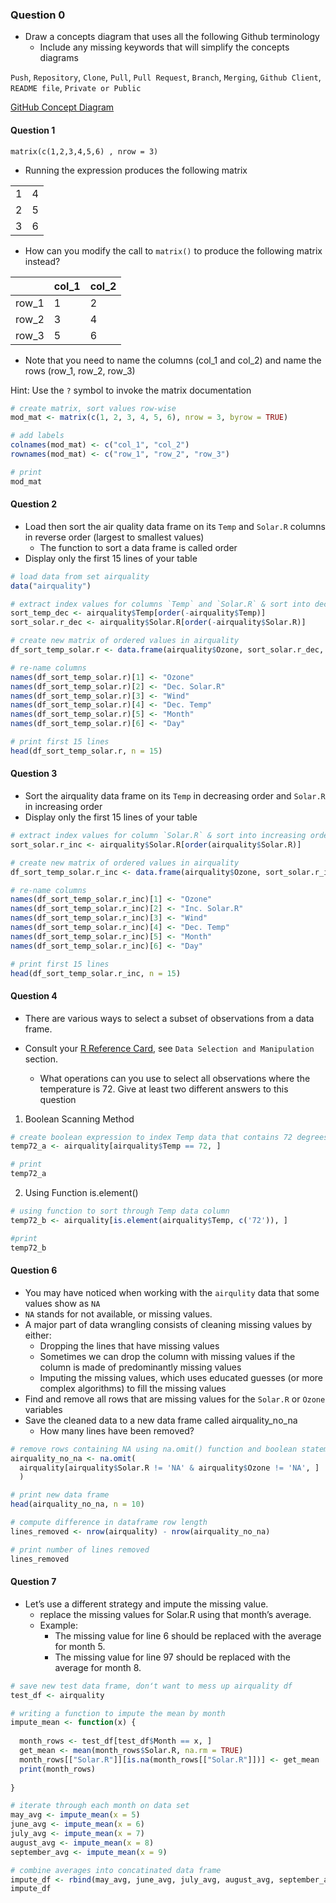 ### Question 0

*  Draw a concepts diagram that uses all the following Github terminology 
   * Include any missing keywords that will simplify the concepts diagrams 


`Push`, `Repository`, `Clone`, `Pull`, `Pull Request`, `Branch`, `Merging`, `Github Client`, `README file`, `Private or Public`

[GitHub Concept Diagram](https://docs.google.com/presentation/d/15GAjEJdCxWzjh8ICHS-V4zBd09-5mCXu6zmlgOgTDPE/edit?usp=sharing)


#### Question 1

`matrix(c(1,2,3,4,5,6) , nrow = 3)`

* Running the expression produces the following matrix

|  |  |
|---|---|
| 1 | 4 |
| 2 | 5 |
| 3 | 6 |

* How can you modify the call to `matrix()` to produce the following matrix instead?

|   | col_1 |  col_2 |
| --- |---|---|
| row_1 | 1 | 2 |
| row_2 | 3 | 4 |
| row_3 | 5 | 6 |

* Note that you need to name the columns (col_1 and col_2) and name the rows (row_1, row_2, row_3)

Hint: Use the `?` symbol to invoke the matrix documentation

```r
# create matrix, sort values row-wise
mod_mat <- matrix(c(1, 2, 3, 4, 5, 6), nrow = 3, byrow = TRUE)

# add labels
colnames(mod_mat) <- c("col_1", "col_2")
rownames(mod_mat) <- c("row_1", "row_2", "row_3")

# print
mod_mat
```


#### Question 2

* Load then sort the air quality data frame on its `Temp` and `Solar.R` columns in reverse order (largest to smallest values)
  * The function to sort a data frame is called order
* Display only the first 15 lines of your table


```r
# load data from set airquality
data("airquality")

# extract index values for columns `Temp` and `Solar.R` & sort into decreasing order
sort_temp_dec <- airquality$Temp[order(-airquality$Temp)]
sort_solar.r_dec <- airquality$Solar.R[order(-airquality$Solar.R)]

# create new matrix of ordered values in airquality
df_sort_temp_solar.r <- data.frame(airquality$Ozone, sort_solar.r_dec, airquality$Wind, sort_temp_dec, airquality$Month, airquality$Day)

# re-name columns 
names(df_sort_temp_solar.r)[1] <- "Ozone"
names(df_sort_temp_solar.r)[2] <- "Dec. Solar.R"
names(df_sort_temp_solar.r)[3] <- "Wind"
names(df_sort_temp_solar.r)[4] <- "Dec. Temp"
names(df_sort_temp_solar.r)[5] <- "Month"
names(df_sort_temp_solar.r)[6] <- "Day"

# print first 15 lines
head(df_sort_temp_solar.r, n = 15)
```


#### Question 3

* Sort the airquality data frame on its `Temp` in decreasing order and `Solar.R` in increasing order
* Display only the first 15 lines of your table

```r
# extract index values for column `Solar.R` & sort into increasing order
sort_solar.r_inc <- airquality$Solar.R[order(airquality$Solar.R)]

# create new matrix of ordered values in airquality
df_sort_temp_solar.r_inc <- data.frame(airquality$Ozone, sort_solar.r_inc, airquality$Wind, sort_temp_dec, airquality$Month, airquality$Day)

# re-name columns 
names(df_sort_temp_solar.r_inc)[1] <- "Ozone"
names(df_sort_temp_solar.r_inc)[2] <- "Inc. Solar.R"
names(df_sort_temp_solar.r_inc)[3] <- "Wind"
names(df_sort_temp_solar.r_inc)[4] <- "Dec. Temp"
names(df_sort_temp_solar.r_inc)[5] <- "Month"
names(df_sort_temp_solar.r_inc)[6] <- "Day"

# print first 15 lines
head(df_sort_temp_solar.r_inc, n = 15)
```


#### Question 4

* There are various ways to select a subset of observations from a data frame.

* Consult your [R Reference Card](https://cran.r-project.org/doc/contrib/Baggott-refcard-v2.pdf), see `Data Selection and Manipulation` section.
  * What operations can you use to select all observations where the temperature is 72. Give at least two different answers to this question

(1) Boolean Scanning Method 
```r
# create boolean expression to index Temp data that contains 72 degrees, print result
temp72_a <- airquality[airquality$Temp == 72, ]

# print
temp72_a
```


(2) Using Function is.element()
```r
# using function to sort through Temp data column
temp72_b <- airquality[is.element(airquality$Temp, c('72')), ]

#print
temp72_b
```

#### Question 6

* You may have noticed when working with the `airqulity` data that some values show as `NA`
 * `NA` stands for not available, or missing values.
* A major part of data wrangling consists of cleaning missing values by either:
  * Dropping the lines that have missing values
   * Sometimes we can drop the column with missing values if the column is made of predominantly missing values
  * Imputing the missing values, which uses educated guesses (or more complex algorithms) to fill the missing values
  
* Find and remove all rows that are missing values for the `Solar.R` or `Ozone` variables
* Save the cleaned data to a new data frame called airquality_no_na
  * How many lines have been removed?

```r
# remove rows containing NA using na.omit() function and boolean statement
airquality_no_na <- na.omit(
  airquality[airquality$Solar.R != 'NA' & airquality$Ozone != 'NA', ]
  )

# print new data frame
head(airquality_no_na, n = 10)

# compute difference in dataframe row length
lines_removed <- nrow(airquality) - nrow(airquality_no_na)

# print number of lines removed
lines_removed
```


#### Question 7
* Let's use a different strategy and impute the missing value.
  * replace the missing values for Solar.R using that month's average.
  * Example:
    * The missing value for line 6 should be replaced with the average for month 5.
    * The missing value for line 97 should be replaced with the average for month 8.

```r
# save new test data frame, donʻt want to mess up airquality df
test_df <- airquality 

# writing a function to impute the mean by month
impute_mean <- function(x) {
  
  month_rows <- test_df[test_df$Month == x, ] 
  get_mean <- mean(month_rows$Solar.R, na.rm = TRUE) 
  month_rows[["Solar.R"]][is.na(month_rows[["Solar.R"]])] <- get_mean
  print(month_rows)
  
}

# iterate through each month on data set
may_avg <- impute_mean(x = 5)
june_avg <- impute_mean(x = 6)
july_avg <- impute_mean(x = 7)
august_avg <- impute_mean(x = 8)
september_avg <- impute_mean(x = 9)

# combine averages into concatinated data frame
impute_df <- rbind(may_avg, june_avg, july_avg, august_avg, september_avg)
impute_df

```

